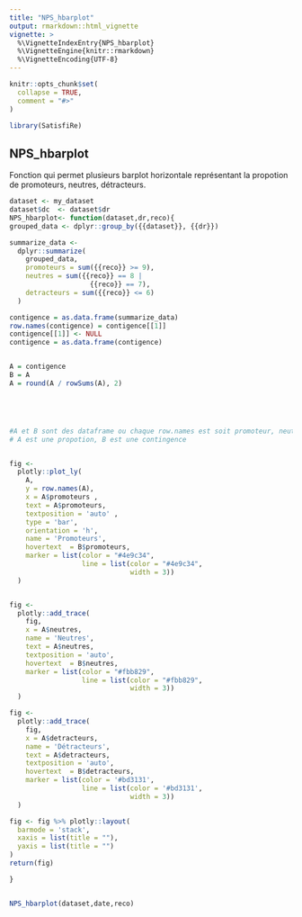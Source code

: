 ```yaml
---
title: "NPS_hbarplot"
output: rmarkdown::html_vignette
vignette: >
  %\VignetteIndexEntry{NPS_hbarplot}
  %\VignetteEngine{knitr::rmarkdown}
  %\VignetteEncoding{UTF-8}
---
```


```r
knitr::opts_chunk$set(
  collapse = TRUE,
  comment = "#>"
)
```

```r
library(SatisfiRe)
```


## NPS_hbarplot

Fonction qui permet plusieurs barplot horizontale représentant la propotion de promoteurs, neutres, détracteurs.

```r

dataset <- my_dataset
dataset$dc  <- dataset$dr
NPS_hbarplot<- function(dataset,dr,reco){
grouped_data <- dplyr::group_by({{dataset}}, {{dr}})

summarize_data <-
  dplyr::summarize(
    grouped_data,
    promoteurs = sum({{reco}} >= 9),
    neutres = sum({{reco}} == 8 |
                    {{reco}} == 7),
    detracteurs = sum({{reco}} <= 6)
  )

contigence = as.data.frame(summarize_data)
row.names(contigence) = contigence[[1]]
contigence[[1]] <- NULL
contigence = as.data.frame(contigence)


A = contigence
B = A
A = round(A / rowSums(A), 2)





#A et B sont des dataframe ou chaque row.names est soit promoteur, neutre, détracteurs , chaque colonnes est un périmetres
# A est une propotion, B est une contingence


fig <-
  plotly::plot_ly(
    A,
    y = row.names(A),
    x = A$promoteurs ,
    text = A$promoteurs,
    textposition = 'auto' ,
    type = 'bar',
    orientation = 'h',
    name = 'Promoteurs',
    hovertext  = B$promoteurs,
    marker = list(color = "#4e9c34",
                  line = list(color = "#4e9c34",
                              width = 3))
  )


fig <-
  plotly::add_trace(
    fig,
    x = A$neutres,
    name = 'Neutres',
    text = A$neutres,
    textposition = 'auto',
    hovertext  = B$neutres,
    marker = list(color = "#fbb829",
                  line = list(color = "#fbb829",
                              width = 3))
  )

fig <-
  plotly::add_trace(
    fig,
    x = A$detracteurs,
    name = 'Détracteurs',
    text = A$detracteurs,
    textposition = 'auto',
    hovertext  = B$detracteurs,
    marker = list(color = '#bd3131',
                  line = list(color = '#bd3131',
                              width = 3))
  )

fig <- fig %>% plotly::layout(
  barmode = 'stack',
  xaxis = list(title = ""),
  yaxis = list(title = "")
)
return(fig)

}


NPS_hbarplot(dataset,date,reco)
```
 
 
